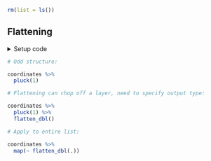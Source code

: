 ```r
rm(list = ls())
```


## Flattening

<details><summary>Setup code</summary>
```r
### Flattening

```
```r
library(tidyverse)
library(here)

komoot <- readRDS(here("data/komoot.rds"))

komoot_content <-
  komoot %>%
  pull(content)

coordinates <-
  komoot_content %>%
  map(list("features", 1, "geometry", "coordinates"))
```
</details>


```r
# Odd structure:
```
```r
coordinates %>%
  pluck(1)
```


```r
# Flattening can chop off a layer, need to specify output type:
```
```r
coordinates %>%
  pluck(1) %>%
  flatten_dbl()
```


```r
# Apply to entire list:
```
```r
coordinates %>%
  map(~ flatten_dbl(.))
```

